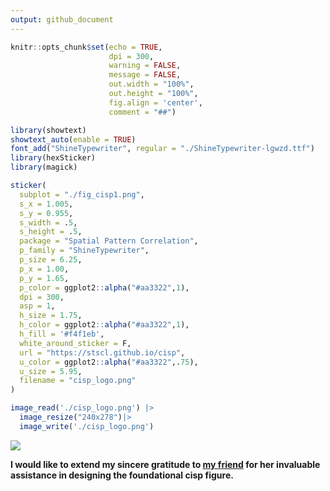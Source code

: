 ```yaml
---
output: github_document
---
```


```r
knitr::opts_chunk$set(echo = TRUE,
                      dpi = 300,
                      warning = FALSE,
                      message = FALSE,
                      out.width = "100%",
                      out.height = "100%",
                      fig.align = 'center',
                      comment = "##")
```

```r
library(showtext)
showtext_auto(enable = TRUE)
font_add("ShineTypewriter", regular = "./ShineTypewriter-lgwzd.ttf")
library(hexSticker)
library(magick)

sticker(
  subplot = "./fig_cisp1.png",
  s_x = 1.005,
  s_y = 0.955,
  s_width = .5,
  s_height = .5,
  package = "Spatial Pattern Correlation",
  p_family = "ShineTypewriter",
  p_size = 6.25,
  p_x = 1.00,
  p_y = 1.65,
  p_color = ggplot2::alpha("#aa3322",1),
  dpi = 300,
  asp = 1,
  h_size = 1.75,
  h_color = ggplot2::alpha("#aa3322",1),
  h_fill = '#f4f1eb',
  white_around_sticker = F,
  url = "https://stscl.github.io/cisp",
  u_color = ggplot2::alpha("#aa3322",.75),
  u_size = 5.95,
  filename = "cisp_logo.png"
)

image_read('./cisp_logo.png') |> 
  image_resize("240x278")|> 
  image_write('./cisp_logo.png')
```

![](./cisp_logo.png)

**I would like to extend my sincere gratitude to [my friend](https://github.com/layeyo) for her invaluable assistance in designing the foundational cisp figure.**
